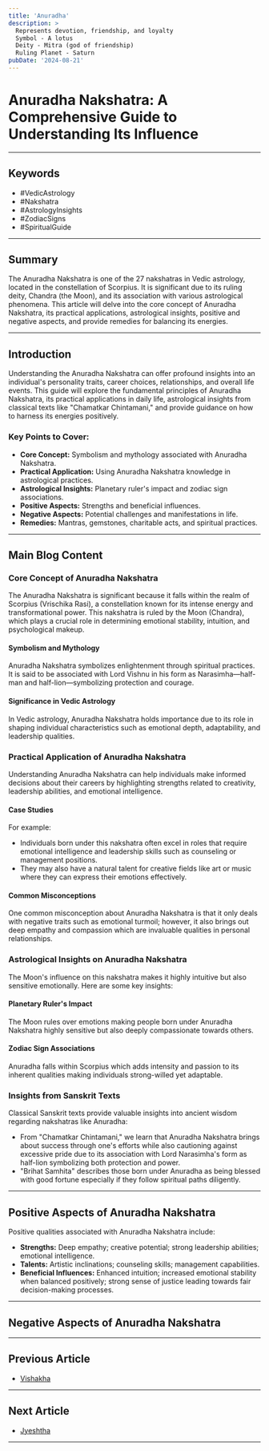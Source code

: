 ```yaml
---
title: 'Anuradha'
description: >
  Represents devotion, friendship, and loyalty
  Symbol - A lotus
  Deity - Mitra (god of friendship)
  Ruling Planet - Saturn
pubDate: '2024-08-21'
---
```


# Anuradha Nakshatra: A Comprehensive Guide to Understanding Its Influence

---

## Keywords
- #VedicAstrology
- #Nakshatra
- #AstrologyInsights
- #ZodiacSigns
- #SpiritualGuide

---

## Summary
The Anuradha Nakshatra is one of the 27 nakshatras in Vedic astrology, located in the constellation of Scorpius. It is significant due to its ruling deity, Chandra (the Moon), and its association with various astrological phenomena. This article will delve into the core concept of Anuradha Nakshatra, its practical applications, astrological insights, positive and negative aspects, and provide remedies for balancing its energies.

---

## Introduction
Understanding the Anuradha Nakshatra can offer profound insights into an individual's personality traits, career choices, relationships, and overall life events. This guide will explore the fundamental principles of Anuradha Nakshatra, its practical applications in daily life, astrological insights from classical texts like "Chamatkar Chintamani," and provide guidance on how to harness its energies positively.

### Key Points to Cover:
- **Core Concept:** Symbolism and mythology associated with Anuradha Nakshatra.
- **Practical Application:** Using Anuradha Nakshatra knowledge in astrological practices.
- **Astrological Insights:** Planetary ruler's impact and zodiac sign associations.
- **Positive Aspects:** Strengths and beneficial influences.
- **Negative Aspects:** Potential challenges and manifestations in life.
- **Remedies:** Mantras, gemstones, charitable acts, and spiritual practices.

---

## Main Blog Content

### Core Concept of Anuradha Nakshatra

The Anuradha Nakshatra is significant because it falls within the realm of Scorpius (Vrischika Rasi), a constellation known for its intense energy and transformational power. This nakshatra is ruled by the Moon (Chandra), which plays a crucial role in determining emotional stability, intuition, and psychological makeup.

#### Symbolism and Mythology
Anuradha Nakshatra symbolizes enlightenment through spiritual practices. It is said to be associated with Lord Vishnu in his form as Narasimha—half-man and half-lion—symbolizing protection and courage.

#### Significance in Vedic Astrology
In Vedic astrology, Anuradha Nakshatra holds importance due to its role in shaping individual characteristics such as emotional depth, adaptability, and leadership qualities.

### Practical Application of Anuradha Nakshatra

Understanding Anuradha Nakshatra can help individuals make informed decisions about their careers by highlighting strengths related to creativity, leadership abilities, and emotional intelligence.

#### Case Studies
For example:
- Individuals born under this nakshatra often excel in roles that require emotional intelligence and leadership skills such as counseling or management positions.
- They may also have a natural talent for creative fields like art or music where they can express their emotions effectively.

#### Common Misconceptions
One common misconception about Anuradha Nakshatra is that it only deals with negative traits such as emotional turmoil; however, it also brings out deep empathy and compassion which are invaluable qualities in personal relationships.

### Astrological Insights on Anuradha Nakshatra

The Moon's influence on this nakshatra makes it highly intuitive but also sensitive emotionally. Here are some key insights:

#### Planetary Ruler's Impact
The Moon rules over emotions making people born under Anuradha Nakshatra highly sensitive but also deeply compassionate towards others.

#### Zodiac Sign Associations
Anuradha falls within Scorpius which adds intensity and passion to its inherent qualities making individuals strong-willed yet adaptable.

### Insights from Sanskrit Texts

Classical Sanskrit texts provide valuable insights into ancient wisdom regarding nakshatras like Anuradha:

* From "Chamatkar Chintamani," we learn that Anuradha Nakshatra brings about success through one's efforts while also cautioning against excessive pride due to its association with Lord Narasimha's form as half-lion symbolizing both protection and power.
* "Brihat Samhita" describes those born under Anuradha as being blessed with good fortune especially if they follow spiritual paths diligently.

---

## Positive Aspects of Anuradha Nakshatra

Positive qualities associated with Anuradha Nakshatra include:

* **Strengths:** Deep empathy; creative potential; strong leadership abilities; emotional intelligence.
* **Talents:** Artistic inclinations; counseling skills; management capabilities.
* **Beneficial Influences:** Enhanced intuition; increased emotional stability when balanced positively; strong sense of justice leading towards fair decision-making processes.

---

## Negative Aspects of Anuradha Nakshatra


---

## Previous Article
- [Vishakha](/blogs-md/05_Nakshatra/0516_Vishakha.mdx)

---

## Next Article
- [Jyeshtha](/blogs-md/05_Nakshatra/0518_Jyeshtha.mdx)

---
